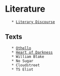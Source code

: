 
= Literature =
	* [[Literary Discourse]]


== Texts ==
	* [[Othello]]
	* [[Heart of Darkness]]
	* William Blake
	* No Sugar
	* Cloudstreet
	* TS Eliot
